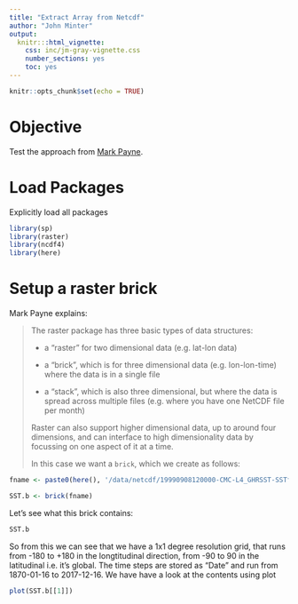 ```yaml
---
title: "Extract Array from Netcdf"
author: "John Minter"
output:
  knitr:::html_vignette:
    css: inc/jm-gray-vignette.css
    number_sections: yes
    toc: yes
---
```


```r
knitr::opts_chunk$set(echo = TRUE)
```

# Objective

Test the approach from [Mark Payne](https://rpubs.com/markpayne/358146).

# Load Packages

Explicitly load all packages

```r
library(sp)
library(raster)
library(ncdf4)
library(here)
```

# Setup a raster brick

Mark Payne explains:

> The raster package has three basic types of data structures:
>
> - a “raster” for two dimensional data (e.g. lat-lon data)
>
> - a “brick”, which is for three dimensional data (e.g. lon-lon-time)
>   where the data is in a single file
>
> - a “stack”, which is also three dimensional, but where the data is spread
>   across multiple files (e.g. where you have one NetCDF file per month)
>
> Raster can also support higher dimensional data, up to around four dimensions,
> and can interface to high dimensionality data by focussing on one aspect of it
> at a time.
>
> In this case we want a `brick`, which we create as follows:


```r
fname <- paste0(here(), '/data/netcdf/19990908120000-CMC-L4_GHRSST-SSTfnd-CMC0.2deg-GLOB-v02.0-fv02.0.nc')

SST.b <- brick(fname)  
```

Let's see what this brick contains:

```r
SST.b
```

So from this we can see that we have a 1x1 degree resolution grid, that runs from -180 to +180 in the longtitudinal direction, from -90 to 90 in the latitudinal i.e. it’s global. The time steps are stored as “Date” and run from 1870-01-16 to 2017-12-16. We have have a look at the contents using plot

```r
plot(SST.b[[1]])
```
